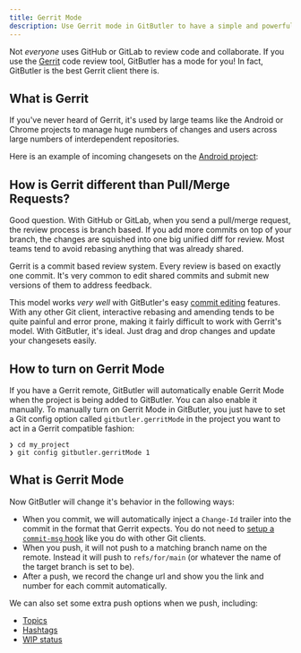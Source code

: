 ```yaml
---
title: Gerrit Mode
description: Use Gerrit mode in GitButler to have a simple and powerful client for the Gerrit code review system
---
```


Not _everyone_ uses GitHub or GitLab to review code and collaborate. If you use the [Gerrit](https://www.gerritcodereview.com/) code review tool, GitButler has a mode for you! In fact, GitButler is the best Gerrit client there is.

## What is Gerrit

If you've never heard of Gerrit, it's used by large teams like the Android or Chrome projects to manage huge numbers of changes and users across large numbers of interdependent repositories.

Here is an example of incoming changesets on the [Android project](https://android-review.googlesource.com/q/status:open+-is:wip,50):

<ImageSection
  className="mx-auto"
  src="https://gitbutler-docs-images-public.s3.us-east-1.amazonaws.com/CleanShot%202025-10-17%20at%2016.03.44%402x.png"
  width="800"
  height="600"
  subtitle="The Android project's Gerrit code review"
/>

## How is Gerrit different than Pull/Merge Requests?

Good question. With GitHub or GitLab, when you send a pull/merge request, the review process is branch based. If you add more commits on top of your branch, the changes are squished into one big unified diff for review. Most teams tend to avoid rebasing anything that was already shared.

Gerrit is a commit based review system. Every review is based on exactly one commit. It's very common to edit shared commits and submit new versions of them to address feedback.

This model works _very well_ with GitButler's easy [commit editing](/features/branch-management/commits) features. With any other Git client, interactive rebasing and amending tends to be quite painful and error prone, making it fairly difficult to work with Gerrit's model. With GitButler, it's ideal. Just drag and drop changes and update your changesets easily.

## How to turn on Gerrit Mode

If you have a Gerrit remote, GitButler will automatically enable Gerrit Mode when the project is being added to GitButler. You can also enable it manually.
To manually turn on Gerrit Mode in GitButler, you just have to set a Git config option called `gitbutler.gerritMode` in the project you want to act in a Gerrit compatible fashion:

```
❯ cd my_project
❯ git config gitbutler.gerritMode 1
```

## What is Gerrit Mode

Now GitButler will change it's behavior in the following ways:

- When you commit, we will automatically inject a `Change-Id` trailer into the commit in the format that Gerrit expects. You do not need to [setup a `commit-msg` hook](https://gerrit-review.googlesource.com/Documentation/cmd-hook-commit-msg.html) like you do with other Git clients.
- When you push, it will not push to a matching branch name on the remote. Instead it will push to `refs/for/main` (or whatever the name of the target branch is set to be).
- After a push, we record the change url and show you the link and number for each commit automatically.

<ImageSection
  className="mx-auto"
  src="https://gitbutler-docs-images-public.s3.us-east-1.amazonaws.com/CleanShot%202025-10-17%20at%2016.21.06%402x.png"
  width="800"
  height="600"
  subtitle="Gerrit Change numbers and URLs are shown and linked to"
/>

We can also set some extra push options when we push, including:

- [Topics](https://gerrit-review.googlesource.com/Documentation/cross-repository-changes.html)
- [Hashtags](https://gerrit-review.googlesource.com/Documentation/intro-user.html#hashtags)
- [WIP status](https://gerrit-review.googlesource.com/Documentation/intro-user.html#wip)

<ImageSection
  className="mx-auto"
  src="https://gitbutler-docs-images-public.s3.us-east-1.amazonaws.com/CleanShot%202025-10-17%20at%2016.50.07%402x.png"
  width="800"
  height="600"
  subtitle="Set a topic, hashtag or wip status on push"
/>
